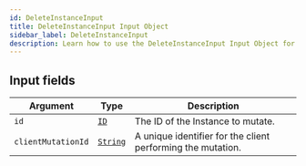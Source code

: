 ```yaml
---
id: DeleteInstanceInput
title: DeleteInstanceInput Input Object
sidebar_label: DeleteInstanceInput
description: Learn how to use the DeleteInstanceInput Input Object for Builder's API.
---
```


## Input fields

| Argument           | Type                                     | Description                                                 |
| ------------------ | ---------------------------------------- | ----------------------------------------------------------- |
| `id`               | [`ID`](/composer/builder/api/schema/scalar/ID.mdx)         | The ID of the Instance to mutate.                           |
| `clientMutationId` | [`String`](/composer/builder/api/schema/scalar/String.mdx) | A unique identifier for the client performing the mutation. |
